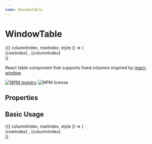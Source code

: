```yaml
---
name: WindowTable
---
```




# WindowTable

<div className="example">
  <WindowTable
    width={497}
    height={297}
    rowCount={500}
    rowHeight={35}
    columnCount={500}
    columnWidth={80}
    fixedLeftCount={1}
    fixedRightCount={1}
    fixedTopCount={1}
    fixedBottomCount={1} >
    {({ columnIndex, rowIndex, style }) => (
      <div className="cell" style={style}>
        {rowIndex} , {columnIndex}
      </div>
    )}
  </WindowTable>
</div>

React table component that supports fixed columns inspired by [react-window](https://github.com/bvaughn/react-window).

[![NPM registry](https://img.shields.io/npm/v/react-window-table.svg?style=for-the-badge)](https://www.npmjs.com/package/react-window-table) ![NPM license](https://img.shields.io/badge/license-mit-red.svg?style=for-the-badge)

## Properties

<PropsTable of={WindowTable} />

## Basic Usage

<Playground>
  <WindowTable
    width={497}
    height={297}
    rowCount={500}
    rowHeight={35}
    columnCount={500}
    columnWidth={80}
    fixedLeftCount={1}
    fixedRightCount={0}
    fixedTopCount={1}
    fixedBottomCount={0} >
    {({ columnIndex, rowIndex, style }) => (
      <div className="cell" style={style}>
        {rowIndex} , {columnIndex}
      </div>
    )}
  </WindowTable>
</Playground>

